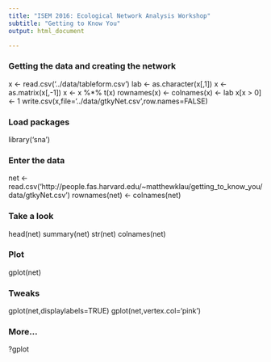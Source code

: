 ```yaml
---
title: "ISEM 2016: Ecological Network Analysis Workshop"
subtitle: "Getting to Know You"
output: html_document

--- 
```



### Getting the data and creating the network

x <- read.csv('../data/tableform.csv')
lab <- as.character(x[,1])
x <- as.matrix(x[,-1])
x <- x %*% t(x)
rownames(x) <- colnames(x) <- lab
x[x > 0] <- 1
write.csv(x,file='../data/gtkyNet.csv',row.names=FALSE)


### Load packages 

library('sna')

### Enter the data

net <- read.csv('http://people.fas.harvard.edu/~matthewklau/getting_to_know_you/data/gtkyNet.csv')
rownames(net) <- colnames(net)

### Take a look

head(net)
summary(net)
str(net)
colnames(net)


### Plot

gplot(net)

### Tweaks

gplot(net,displaylabels=TRUE)
gplot(net,vertex.col='pink')

### More...
?gplot
